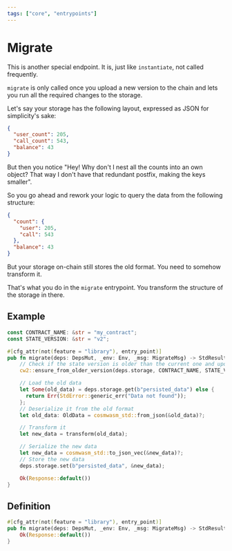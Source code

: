 ```yaml
---
tags: ["core", "entrypoints"]
---
```



# Migrate

This is another special endpoint. It is, just like `instantiate`, not called
frequently.

`migrate` is only called once you upload a new version to the chain and lets you
run all the required changes to the storage.

Let's say your storage has the following layout, expressed as JSON for
simplicity's sake:

```json filename="structure.json"
{
  "user_count": 205,
  "call_count": 543,
  "balance": 43
}
```

But then you notice "Hey! Why don't I nest all the counts into an own object?
That way I don't have that redundant postfix, making the keys smaller".

So you go ahead and rework your logic to query the data from the following
structure:

```json filename="structure.json"
{
  "count": {
    "user": 205,
    "call": 543
  },
  "balance": 43
}
```

But your storage on-chain still stores the old format. You need to somehow
transform it.

That's what you do in the `migrate` entrypoint. You transform the structure of
the storage in there.

## Example

```rust filename="contract.rs" template="core"
const CONTRACT_NAME: &str = "my_contract";
const STATE_VERSION: &str = "v2";

#[cfg_attr(not(feature = "library"), entry_point)]
pub fn migrate(deps: DepsMut, _env: Env, _msg: MigrateMsg) -> StdResult<Response> {
    // Check if the state version is older than the current one and update it
    cw2::ensure_from_older_version(deps.storage, CONTRACT_NAME, STATE_VERSION)?;

    // Load the old data
    let Some(old_data) = deps.storage.get(b"persisted_data") else {
      return Err(StdError::generic_err("Data not found"));
    };
    // Deserialize it from the old format
    let old_data: OldData = cosmwasm_std::from_json(&old_data)?;

    // Transform it
    let new_data = transform(old_data);

    // Serialize the new data
    let new_data = cosmwasm_std::to_json_vec(&new_data)?;
    // Store the new data
    deps.storage.set(b"persisted_data", &new_data);

    Ok(Response::default())
}
```

## Definition

```rust filename="contract.rs" template="core"
#[cfg_attr(not(feature = "library"), entry_point)]
pub fn migrate(deps: DepsMut, _env: Env, _msg: MigrateMsg) -> StdResult<Response> {
    Ok(Response::default())
}
```
